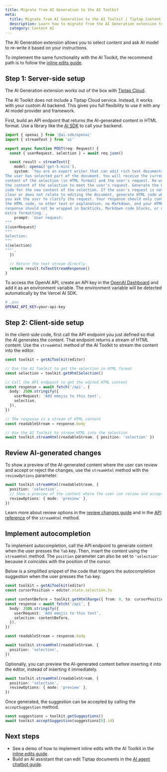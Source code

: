 ```yaml
---
title: Migrate from AI Generation to the AI Toolkit
meta:
  title: Migrate from AI Generation to the AI Toolkit | Tiptap Content AI
  description: Learn how to migrate from the AI Generation extension to the AI Toolkit.
  category: Content AI
---
```


The AI Generation extension allows you to select content and ask AI model to re-write it based on your instructions.

To implement the same functionality with the AI Toolkit, the recommend path is to follow the [inline edits guide](/content-ai/capabilities/ai-toolkit/guides/inline-edits).

## Step 1: Server-side setup

The AI Generation extension works out of the box with [Tiptap Cloud](https://cloud.tiptap.dev/v2/cloud/ai).

The AI Toolkit does not include a Tiptap Cloud service. Instead, it works with your custom AI backend. This gives you full flexibility to use it with any AI model provider and framework.

First, build an API endpoint that returns the AI-generated content in HTML format. Use a library like the [AI SDK](https://ai-sdk.dev/) to call your backend.

```ts
import { openai } from '@ai-sdk/openai'
import { streamText } from 'ai'

export async function POST(req: Request) {
  const { userRequest, selection } = await req.json()

  const result = streamText({
    model: openai('gpt-5-mini'),
    system: `You are an expert writer that can edit rich text documents.
The user has selected part of the document. You will receive the current
content of the selection (in HTML format) and the user's request. Re-write
the content of the selection to meet the user's request. Generate the HTML
code for the new content of the selection. If the user's request is not 
clear or does not relate to editing the document, generate HTML code where
you ask the user to clarify the request. Your response should only contain
the HTML code, no other text or explanation, no Markdown, and your HTML 
response should not be wrapped in backticks, Markdown code blocks, or other
extra formatting.`,
    prompt: `User request:
"""
${userRequest}
"""
Selection:
"""
${selection}
"""`,
  })

  // Return the text stream directly
  return result.toTextStreamResponse()
}
```

To access the OpenAI API, create an API key in the [OpenAI Dashboard](https://platform.openai.com/account/api-keys) and add it as an environment variable. The environment variable will be detected automatically by the Vercel AI SDK.

```sh
# .env
OPENAI_API_KEY=your-api-key
```

## Step 2: Client-side setup

In the client-side code, first call the API endpoint you just defined so that the AI generates the content. That endpoint returns a stream of HTML content. Use the `streamHtml` method of the AI Toolkit to stream the content into the editor.

```ts
const toolkit = getAiToolkit(editor)

// Use the AI Toolkit to get the selection in HTML format
const selection = toolkit.getHtmlSelection()

// Call the API endpoint to get the edited HTML content
const response = await fetch('/api', {
  body: JSON.stringify({
    userRequest: 'Add emojis to this text',
    selection,
  }),
})

// The response is a stream of HTML content
const readableStream = response.body

// Use the AI Toolkit to stream HTML into the selection
await toolkit.streamHtml(readableStream, { position: 'selection' })
```

## Review AI-generated changes

To show a preview of the AI-generated content where the user can review and accept or reject the changes, use the `streamHtml` method with the `reviewOptions` parameter.

```ts
await toolkit.streamHtml(readableStream, {
  position: 'selection',
  // Show a preview of the content where the user can review and accept or reject the changes
  reviewOptions: { mode: 'preview' },
})
```

Learn more about review options in the [review changes guide](/content-ai/capabilities/ai-toolkit/guides/review-changes) and in the [API reference](/content-ai/capabilities/ai-toolkit/primitives/edit-the-document#streamhtml) of the `streamHtml` method.

## Implement autocompletion

To implement autocompletion, call the API endpoint to generate content when the user presses the `Tab` key. Then, insert the content using the `streamHtml` method. The `position` parameter can also be set to `'selection'` because it coincides with the position of the cursor.

Below is a simplified snippet of the code that triggers the autocompletion suggestion when the user presses the `Tab` key.

```ts
const toolkit = getAiToolkit(editor)
const cursorPosition = editor.state.selection.to

const contentBefore = toolkit.getHtmlRange({ from: 0, to: cursorPosition })
const response = await fetch('/api', {
  body: JSON.stringify({
    userRequest: 'Add emojis to this text',
    selection: contentBefore,
  }),
})

const readableStream = response.body

await toolkit.streamHtml(readableStream, {
  position: 'selection',
})
```

Optionally, you can preview the AI-generated content before inserting it into the editor, instead of inserting it immediately.

```ts
await toolkit.streamHtml(readableStream, {
  position: 'selection',
  reviewOptions: { mode: 'preview' },
})
```

Once generated, the suggestion can be accepted by calling the `acceptSuggestion` method.

```ts
const suggestions = toolkit.getSuggestions()
await toolkit.acceptSuggestion(suggestions[0].id)
```

## Next steps

- See a demo of how to implement inline edits with the AI Toolkit in the [inline edits guide](/content-ai/capabilities/ai-toolkit/guides/inline-edits).
- Build an AI assistant that can edit Tiptap documents in the [AI agent chatbot guide](/content-ai/capabilities/ai-toolkit/guides/ai-chatbot).
